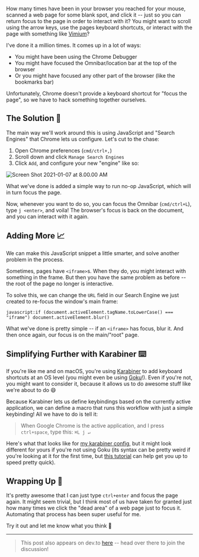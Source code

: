 
<PageHeader title="Focusing a Web Page with the Keyboard ⌨️" />

How many times have been in your browser you reached for your mouse, scanned a web page for some blank spot, and click it -- just so you can return focus to the page in order to interact with it? You might want to scroll using the arrow keys, use the pages keyboard shortcuts, or interact with the page with something like [Vimium](https://github.com/philc/vimium)?

I've done it a million times. It comes up in a lot of ways:

- You might have been using the Chrome Debugger
- You might have focused the Omnibar/location bar at the top of the browser
- Or you might have focused any other part of the browser (like the bookmarks bar)

Unfortunately, Chrome doesn't provide a keyboard shortcut for "focus the page", so we have to hack something together ourselves.

## The Solution 🌻

The main way we'll work around this is using JavaScript and "Search Engines" that Chrome lets us configure. Let's cut to the chase:

1. Open Chrome preferences (`cmd/ctrl+,`)
2. Scroll down and click `Manage Search Engines`
3. Click `Add`, and configure your new "engine" like so:

![Screen Shot 2021-01-07 at 8.00.00 AM](https://dev-to-uploads.s3.amazonaws.com/i/jdh4ud7vtr36cxrkh6x9.png)

What we've done is added a simple way to run no-op JavaScript, which will in turn focus the page.

Now, whenever you want to do so, you can focus the Omnibar (`cmd/ctrl+L`), type `j <enter>`, and voila! The browser's focus is back on the document, and you can interact with it again.

## Adding More 📈

We can make this JavaScript snippet a little smarter, and solve another problem in the process.

Sometimes, pages have `<iframe>`s. When they do, you might interact with something in the frame. But then you have the same problem as before -- the root of the page no longer is interactive.

To solve this, we can change the `URL` field in our Search Engine we just created to re-focus the window's main frame:

```
javascript:if (document.activeElement.tagName.toLowerCase() === "iframe") document.activeElement.blur()
```

What we've done is pretty simple -- if an `<iframe>` has focus, blur it. And then once again, our focus is on the main/"root" page.

## Simplifying Further with Karabiner ⌨️

If you're like me and on macOS, you're using [Karabiner](https://karabiner-elements.pqrs.org/) to add keyboard shortcuts at an OS level (you might even be using [Goku](https://github.com/yqrashawn/GokuRakuJoudo)!). Even if you're not, you might want to consider it, because it allows us to do awesome stuff like we're about to do 😄

Because Karabiner lets us define keybindings based on the currently active application, we can define a macro that runs this workflow with just a simple keybinding! All we have to do is tell it:

> When Google Chrome is the active application, and I press `ctrl+space`, type this: `⌘L j ↵`

Here's what that looks like for [my karabiner config](https://github.com/babramczyk/dotfiles/blob/7421754c8b48c6cdf21c525abdf9d4b2e35e05f9/karabiner/karabiner.edn#L109), but it might look different for yours if you're not using Goku (its syntax can be pretty weird if you're looking at it for the first time, but [this tutorial](https://github.com/yqrashawn/GokuRakuJoudo/blob/master/tutorial.md) can help get you up to speed pretty quick).

## Wrapping Up 🎁

It's pretty awesome that I can just type `ctrl+enter` and focus the page again. It might seem trivial, but I think most of us have taken for granted just how many times we click the "dead area" of a web page just to focus it. Automating that process has been super useful for me.

Try it out and let me know what you think 🙂

<hr />

> This post also appears on dev.to [here](https://dev.to/babramczyk/focusing-a-web-page-with-the-keyboard-i44) -- head over there to join the discussion!
